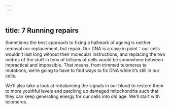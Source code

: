 ```yaml
---
---
---
```

title: 7 Running repairs
---



Sometimes the best approach to fixing a hallmark of ageing is neither removal nor replacement, but repair. Our DNA is a case in point：our cells wouldn’t last long without their molecular instructions, and replacing the two metres of the stuff in tens of trillions of cells would be somewhere between impractical and impossible. That means, from trimmed telomeres to mutations, we’re going to have to find ways to fix DNA while it’s still in our cells.

We’ll also take a look at rebalancing the signals in our blood to restore them to more youthful levels and patching up damaged mitochondria such that they can keep generating energy for our cells into old age. We’ll start with telomeres.